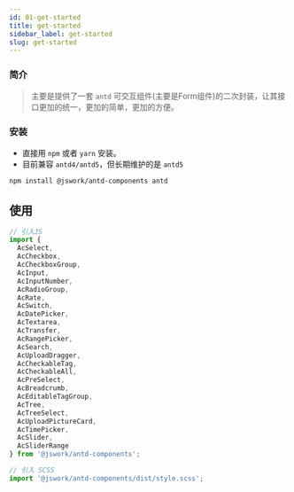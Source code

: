 ```yaml
---
id: 01-get-started
title: get-started
sidebar_label: get-started
slug: get-started
---
```


### 简介
> 主要是提供了一套 `antd` 可交互组件(主要是Form组件)的二次封装，让其接口更加的统一，更加的简单，更加的方便。

### 安装
- 直接用 `npm` 或者 `yarn` 安装。
- 目前兼容 `antd4/antd5`，但长期维护的是 `antd5`

```bash npm2yarn
npm install @jswork/antd-components antd
```

## 使用
```js
// 引入JS
import {
  AcSelect,
  AcCheckbox,
  AcCheckboxGroup,
  AcInput,
  AcInputNumber,
  AcRadioGroup,
  AcRate,
  AcSwitch,
  AcDatePicker,
  AcTextarea,
  AcTransfer,
  AcRangePicker,
  AcSearch,
  AcUploadDragger,
  AcCheckableTag,
  AcCheckableAll,
  AcPreSelect,
  AcBreadcrumb,
  AcEditableTagGroup,
  AcTree,
  AcTreeSelect,
  AcUploadPictureCard,
  AcTimePicker,
  AcSlider,
  AcSliderRange
} from '@jswork/antd-components';

// 引入 SCSS
import '@jswork/antd-components/dist/style.scss';
```